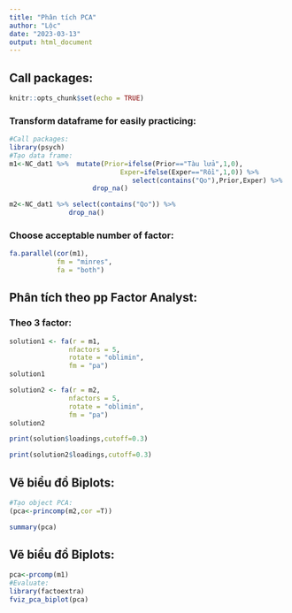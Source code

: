 ```yaml
---
title: "Phân tích PCA"
author: "Lộc"
date: "2023-03-13"
output: html_document
---
```

## Call packages:
```r
knitr::opts_chunk$set(echo = TRUE)
```

### Transform dataframe for easily practicing:
```r
#Call packages:
library(psych)
#Tạo data frame:
m1<-NC_dat1 %>%  mutate(Prior=ifelse(Prior=="Tàu lửa",1,0),
                            Exper=ifelse(Exper=="Rồi",1,0)) %>% 
                               select(contains("Qo"),Prior,Exper) %>% 
                     drop_na()

m2<-NC_dat1 %>% select(contains("Qo")) %>% 
               drop_na()
```
### Choose acceptable number of factor:
```r
fa.parallel(cor(m1), 
            fm = "minres", 
            fa = "both") 
```

## Phân tích theo pp Factor Analyst:
### Theo 3 factor:
```r
solution1 <- fa(r = m1, 
               nfactors = 5, 
               rotate = "oblimin", 
               fm = "pa")
solution1
```
```r
solution2 <- fa(r = m2, 
               nfactors = 5, 
               rotate = "oblimin", 
               fm = "pa")
solution2
```




```r
print(solution$loadings,cutoff=0.3)
```

```r
print(solution2$loadings,cutoff=0.3)
```
## Vẽ biểu đồ Biplots:
```r
#Tạo object PCA:
(pca<-princomp(m2,cor =T))
```
```r
summary(pca)
```
## Vẽ biểu đồ Biplots:
```r
pca<-prcomp(m1)
#Evaluate:
library(factoextra)
fviz_pca_biplot(pca)
```
